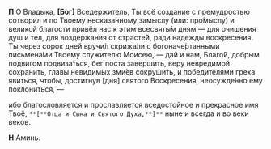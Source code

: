 **П** О Владыка, **[**Бог**]** Вседержитель, Ты всё создание с премудростью сотворил и по Твоему несказа́нному замыслу (или: про́мыслу) и великой благости привёл нас к этим всесвяты́м дням — для очищения душ и тел, для воздержания от страсте́й, ради надежды воскресения. Ты через сорок дней вручи́л скрижа́ли с богоначе́ртанными письмена́ми Твоему служителю Моисею, — дай и нам, Благо́й, добрым подвигом подвиза́ться, бег поста завершить, веру невредимой сохранить, гла́вы невидимых зми́ев сокруши́ть, и победителями греха явиться, чтобы, достигнув [дня] святого Воскресения, неосужде́нно ему поклониться, —

ибо благословляется и прославляется вседостойное и прекрасное имя Твоё, `**[**Отца и Сына и Святого Духа,**]**` ныне и всегда и во веки веков.

**Н** Аминь.
